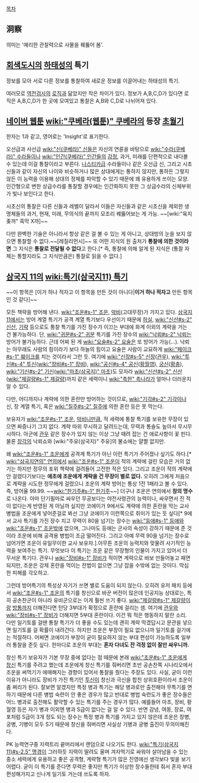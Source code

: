 [[목차]]
== 洞察 ==
의미는 '예리한 관찰력으로 사물을 꿰뚫어 봄'.
== [[회색도시]]의 [[하태성]]의 특기 ==
정보를 모아 서로 다른 정보를 통찰하여 새로운 정보를 이끌어내는 하태성의 특기.

여러모로 [[역전검사]]의 [[로직]]과 닮았지만 작은 차이가 있다. 정보가 A,B,C,D가 있다면 로직은  A,B,C,D가 한 곳에 모여있고 통찰은 A,B와 C,D로 나뉘어져 있다.

== [[네이버 웹툰]] [[wiki:"쿠베라(웹툰)" 쿠베라]]의 등장 [[초월기]] ==
한자는 1과 같고, 영어로는 'Insight'로 표기한다.

오선급과 사선급 [[wiki:"신(쿠베라)" 신]]들은 자신의 연륜을 바탕으로 [[wiki:"수라(쿠베라)" 수라]]들이나 [[wiki:"인간(쿠베라)" 인간]]들의 [[감정]], 과거, 미래를 단편적으로 내다볼 수 있는데 이걸 통찰이라고 부른다. [[나스티카]]급 수라들이나 같은 오선급 신, 그리고 시초신들과 같이 자신의 나이와 비슷하거나 많은 상대에게는 통하지 않지만, 통하든 그렇지 않든 이 능력을 이용해 상대의 정체를 파악할 수 있기 때문에 꽤 유용하게 쓰이는 모양. 인간형으로 변한 상급수라를 통찰할 경우에는 인간화하지 못한 그 상급수라의 신체부위가 빛나 보인다고 한다.

시초신의 통찰은 다른 신들과 레벨이 달라서 이들은 자신들과 같은 시초신을 제외한 생명체들의 과거, 현재, 미래, 무의식의 끝까지 모조리 꿰뚫어보는 게 가능. ~~[wiki:"육지 좆까" 흑막 X까]~~

다만 완벽한 기술은 아니라서 항상 같은 걸 볼 수 있는 게 아니고, 상대방의 눈을 보지 않으면 통찰할 수 없다.~~[레질리먼시]~~ 또 어떤 지식의 원 출처가 '''통찰에 의한 것이라면''' 그 지식은 '''통찰로 전달될 수 없다'''고 한다.[* 즉, 통찰에 의해 알게 된 지식은 (통찰 자체는 통할지라도 그 지식만큼은) 통찰로 읽을 수 없다.]

== [[삼국지 11]]의 [[wiki:특기(삼국지11) 특기]] == 
~~이 항목은 [이거 하나 적자고 이 항목을 만든 것이 아니다|'''이거 하나 적자고''' 만든 항목인 것 같다]~~

모든 책략을 방어해 낸다. [[wiki:"조운#s-1" 조운]], [[악비]](고대무장)가 가지고 있다. [[삼국지 11]]에서는 방어 계열 특기가 공격 계열 특기보다 우선이기 때문에 [[허실]], [[wiki:"신산#s-2" 신산]], [[기략]] 등으로도 통찰 특기를 가진 장수가 이끄는 부대에 화계 이외의 계략을 거는 건 불가능하다. 단, [[wiki:"귀문#s-2" 귀문]] 특기를 가진 장수의 [[wiki:"낙뢰#s-2" 낙뢰]]는 방어가 불가능하다. 근데 어찌 된 게 [[wiki:"요술#s-2" 요술]]은 또 방어가 가능(…). 낙뢰는 아무래도 사람의 힘이라기 보다 하늘의 힘이고 요술은 사람이 교묘하게 [[wiki:"페이크#s-1" 훼이크]]를 치는 것이라서 그런 듯. 여기에 [[wiki:"신장#s-5" 신장]]([[관우]]), [[wiki:"투신#s-4" 투신]]([[wiki:"장비#s-1" 장비]]), [[wiki:"공신#s-4" 공신]]([[황월영]]), [[궁신]]([[황충]]), [[wiki:"기신#s-2" 기신]]([[wiki:"마초(삼국지)" 마초]])도 모자라 [[wiki:"신산#s-2" 신산]]([[wiki:"제갈량#s-1" 제갈량]])까지 같은 세력이니 [[wiki:"촉한" 촉나라]]가 얼마나 더러운지 알 수 있다.

다만, 어디까지나 계략에 의한 혼란만 방어하는 것이므로, [[wiki:"기각#s-2" 기각]]이나 신, 장 계열 특기, 혹은 [[wiki:"질주#s-2" 질주]]에 의한 혼란 등은 못 막는다.

보유자가 [[wiki:"조운#s-1" 조운]], [[악비]]니만큼, 적 세력에 통찰 특기를 보유한 무장이 있으면 짜증나기 그지 없다. 계략 따위 무시하고 달려드는데, 무력과 통솔도 높아서 무시무시하다. 아군에 [[관우]] 같은 장수가 있지 않는 이상 그냥 때려 잡는 건 애로사항이 꽃 핀다. 물론 [[장각]]의 낙뢰쇼와 [wiki:"주유(삼국지)" 주유]의 불쇼에는 얄짤 없지만.

왜 [[wiki:"조운#s-1" 조운]]에게 공격계 특기가 아닌 이런 특기가 주어졌나 싶기도 하다.[* [[wiki:"삼국지연의" 연의]]에서 [[wiki:"조운#s-1" 조운]]이 적의 계략에 걸린 모습은 거의 없기는 하지만 정무의 포위 책략에 걸려들어 고전한 적은 있다. 그리고 조운이 적의 계략에 안 걸렸다기보다는 '''애초에 조운에게 계략을 건 무장이 별로 없다.''' 오히려 그에게 처음으로 계략을 시도한 정무에게 걸렸으니 조운의 계략 방어는 통상 1전 1패라고 볼 수 있다. 즉, 방어율 99.99. ~~[[wiki:"한기주#s-1" 한기주]]~~] 더구나 조운은 연의에서 '''창의 명수'''로 나온다. 아마 단기필마로 싸우던 무공보다는 야전사령관의 능력이나, 싸우면서 진 적이 없다는게 반영된 게 아닐까 싶지만 코에이가 9에서도 계략에 의한 혼란을 막는 교사 병법을 조운에게 넣어준걸로 봐선 그냥 코에이가 이런쪽으로 취미가 있는 듯 싶다[* 9에서 교사 특기를 가진 장수 치고 무력이 80을 넘기는 장수는 [[wiki:"등애#s-1" 등애]]와 [[wiki:"조운#s-1" 조운]]밖에 없으며, 그나마도 등애는 군사의 속성이 강하기 때문에 준 것이라 조운에 비해 공격용 병법이 조금 떨어진다. 그리고 아예 무력 90을 넘기는 장수로 넘어가면 조운이 유일무이한 교사 보유자.].아무튼 조운의 능력치와 맞물려 사기적인 능력을 보여주는 특기. 무엇보다 이 특기는 조운 같은 무장형의 인물이 가지고 있어서 더 무서운 특기다. 관우나 [[wiki:"장비#s-1" 장비]]가 적이면 계략으로 바보 만들어놓고 패면 되지만, 조운은 강제 혼란을 먹이는 전법이 없으면 그냥 잡을 수밖에 없는 것이다. 막심한 피해를 각오하고.

그런데 방어특기의 특성상 자기가 쓰면 별로 도움이 되지 않는다. 오히려 유저 패치 등에서 [[wiki:"조운#s-1" 조운]]의 특기를 창신으로 바꾼 버전이 많은데 인공지능 상대로는, 특히 공손찬군이 아니라 유비군으로는 이게 훨씬 쓰기 좋다. [[wiki:"제갈량#s-1" 제갈량]]이랑 [[방통]]까지 더해진다면 턴당 3부대가 확정으로 혼란에 걸리는 셈. 여기에 [[관우]]와 [[wiki:"장비#s-1" 장비]]가 더해지면 5부대 혼란이다. 이건 뭐 적은 행동하지 말란 소리. 다만 일기토를 걸땐 통찰 특기가 더 좋을 수도 있는데 괜히 계략 막겠답시고 문관을 넣으면 일기토를 걸 확률이 내려간다. 하지만 조운은 부장이 필요 없으니까 일기토를 걸기에는 적절하다. 어쩌면 코에이가 부장이 굳이 필요하지 않는 부대 편성이 가능하도록 일부러 통찰을 준듯 싶다. 한마디로 조운의 부대는 '''혼자 다녀도 잔 걱정 없이 잘만 싸우니까.'''

창신 특기 보유자가 기본 무장 중에 없다는 점 때문에 본래 [[wiki:"조운#s-1" 조운]]에게 [[창신]] 특기를 주려고 했는데 조운에게 창신 특기를 줘버리면 초반 공손찬쪽 시나리오에서 조운을 써먹기가 애매해지는 경향이 있어서 통찰을 줬다는 주장도 있다. 사실, 굳이 이런 이유가 아니라도 장비가 가진 특기인 [[투신]]이 창신과 극신을 합친 상위호환이라서 조운이 좀 쩌리가 된다. 잘보면 알겠지만 특정 병과 특기는 해당 병과로만 출전해야 무특기를 면하기 때문에 다른 병법 숙련이 안 좋은 경우가 많고 반대로 병법 숙련도가 좋은 장수들은 어느 병과로 출전해도 활약할 수 있는 특기를 주는 경우가 많다. 예를들어 마초, 장비, 황월영 등은 자기 병과 이외엔 병과 S급이 없다는 걸 알 수 있다. 반면 감녕, 여몽, 장료, 여포처럼 S급이 3개 정도 되는 장수는 특정 병과 특기를 가지고 있지 않은데 조운은 창병, 궁병, 기병이 모두 S기 때문에 창신을 줘버리면 사실상 기병과 궁병 출진이 무의미해진다.

PK 능력연구중 지력트리 끝머리에서 랜덤으로 나오기도 한다. [[wiki:"특기(삼국지11)#s-2.5" 명경]]이 그러하듯 지력이 딸려도 울며 겨자먹기로 싸워야 살아남을 수 있는 중소 세력에게 유용하고 좋은 공격형, 계략형 특기가 많은 진영에선 생각보다 빛을 보기 어렵다. 굳이 이 특기를 준다면 무력은 좋지만 특기가 이상한 장수들한테 줘서 혼자 부대 편성해가지고 신나게 일기토 거는데 쓰도록 하자.
